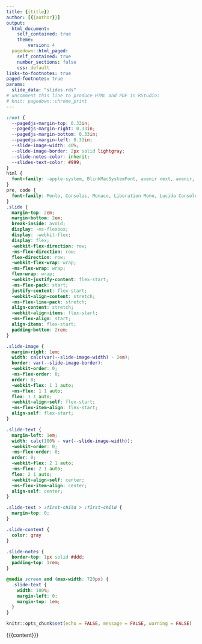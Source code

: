 ```yaml
---
title: {{title}}
author: [{{author}}]
output:
  html_document: 
    self_contained: true
    theme:
        version: 4
  pagedown::html_paged:
    self_contained: true
    number_sections: false
    css: default
links-to-footnotes: true
paged-footnotes: true
params:
  slide_data: "slides.rds"
# uncomment this line to produce HTML and PDF in RStudio:
# knit: pagedown::chrome_print
---
```


```css
:root {
  --pagedjs-margin-top: 0.33in;
  --pagedjs-margin-right: 0.33in;
  --pagedjs-margin-bottom: 0.33in;
  --pagedjs-margin-left: 0.33in;
  --slide-image-width: 40%;
  --slide-image-border: 2px solid lightgray;
  --slide-notes-color: inherit;
  --slides-text-color: #999;
}
html {
  font-family: -apple-system, BlinkMacSystemFont, avenir next, avenir, segoe ui, helvetica neue, helvetica, Ubuntu, roboto, noto, arial, sans-serif;
}
pre, code {
  font-family: Menlo, Consolas, Monaco, Liberation Mono, Lucida Console, monospace;
}
.slide {
  margin-top: 2em;
  margin-bottom: 2em;
  break-inside: avoid;
  display: -ms-flexbox;
  display: -webkit-flex;
  display: flex;
  -webkit-flex-direction: row;
  -ms-flex-direction: row;
  flex-direction: row;
  -webkit-flex-wrap: wrap;
  -ms-flex-wrap: wrap;
  flex-wrap: wrap;
  -webkit-justify-content: flex-start;
  -ms-flex-pack: start;
  justify-content: flex-start;
  -webkit-align-content: stretch;
  -ms-flex-line-pack: stretch;
  align-content: stretch;
  -webkit-align-items: flex-start;
  -ms-flex-align: start;
  align-items: flex-start;
  padding-bottom: 2rem;
}

.slide-image {
  margin-right: 1em;
  width: calc(var(--slide-image-width) - 2em);
  border: var(--slide-image-border);
  -webkit-order: 0;
  -ms-flex-order: 0;
  order: 0;
  -webkit-flex: 1 1 auto;
  -ms-flex: 1 1 auto;
  flex: 1 1 auto;
  -webkit-align-self: flex-start;
  -ms-flex-item-align: flex-start;
  align-self: flex-start;
}

.slide-text {
  margin-left: 1em;
  width: calc(100% - var(--slide-image-width));
  -webkit-order: 0;
  -ms-flex-order: 0;
  order: 0;
  -webkit-flex: 2 1 auto;
  -ms-flex: 2 1 auto;
  flex: 2 1 auto;
  -webkit-align-self: center;
  -ms-flex-item-align: center;
  align-self: center;
}

.slide-text > :first-child > :first-child {
  margin-top: 0;
}

.slide-content {
  color: gray
}

.slide-notes {
  border-top: 1px solid #ddd;
  padding-top: 1rem;
}

@media screen and (max-width: 720px) {
  .slide-text {
    width: 100%;
    margin-left: 0;
    margin-top: 1em;
  }
}
```

```r
knitr::opts_chunk$set(echo = FALSE, message = FALSE, warning = FALSE)
```

:::::: presenter-notes

{{{content}}}

::::::
